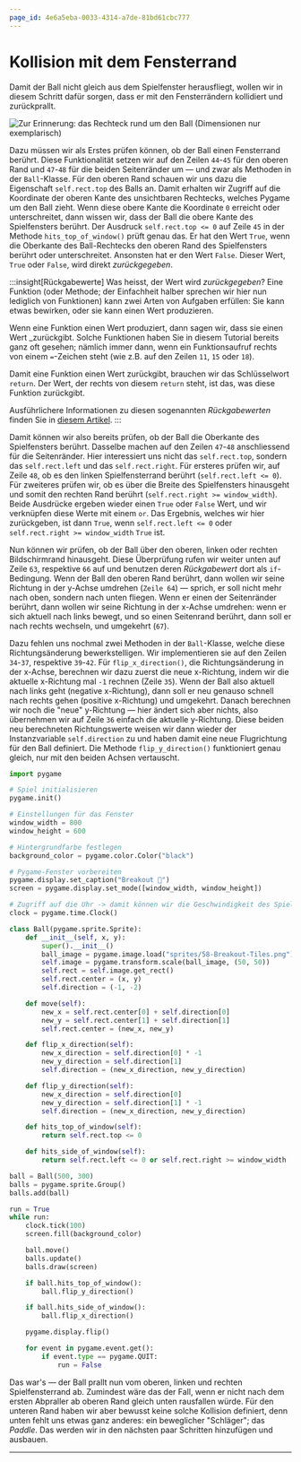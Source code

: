 ```yaml
---
page_id: 4e6a5eba-0033-4314-a7de-81bd61cbc777
---
```

# Kollision mit dem Fensterrand
Damit der Ball nicht gleich aus dem Spielfenster herausfliegt, wollen wir in diesem Schritt dafür sorgen, dass er mit den Fensterrändern kollidiert und zurückprallt.

![Zur Erinnerung: das Rechteck rund um den Ball (Dimensionen nur exemplarisch)](img/rect.png)

Dazu müssen wir als Erstes prüfen können, ob der Ball einen Fensterrand berührt. Diese Funktionalität setzen wir auf den Zeilen `44`-`45` für den oberen Rand und `47`-`48` für die beiden Seitenränder um — und zwar als Methoden in der `Ball`-Klasse. Für den oberen Rand schauen wir uns dazu die Eigenschaft `self.rect.top` des Balls an. Damit erhalten wir Zugriff auf die Koordinate der oberen Kante des unsichtbaren Rechtecks, welches Pygame um den Ball zieht. Wenn diese obere Kante die Koordinate `0` erreicht oder unterschreitet, dann wissen wir, dass der Ball die obere Kante des Spielfensters berührt. Der Ausdruck `self.rect.top <= 0` auf Zeile `45` in der Methode `hits_top_of_window()` prüft genau das. Er hat den Wert `True`, wenn die Oberkante des Ball-Rechtecks den oberen Rand des Spielfensters berührt oder unterschreitet. Ansonsten hat er den Wert `False`. Dieser Wert, `True` oder `False`, wird direkt _zurückgegeben_.

:::insight[Rückgabewerte]
Was heisst, der Wert wird _zurückgegeben_? Eine Funktion (oder Methode; der Einfachheit halber sprechen wir hier nun lediglich von Funktionen) kann zwei Arten von Aufgaben erfüllen: Sie kann etwas bewirken, oder sie kann einen Wert produzieren.

Wenn eine Funktion einen Wert produziert, dann sagen wir, dass sie einen Wert _zurückgibt. Solche Funktionen haben Sie in diesem Tutorial bereits ganz oft gesehen; nämlich immer dann, wenn ein Funktionsaufruf rechts von einem `=`-Zeichen steht (wie z.B. auf den Zeilen `11`, `15` oder `18`).

Damit eine Funktion einen Wert zurückgibt, brauchen wir das Schlüsselwort `return`. Der Wert, der rechts von diesem `return` steht, ist das, was diese Funktion zurückgibt.

Ausführlichere Informationen zu diesen sogenannten _Rückgabewerten_ finden Sie in [diesem Artikel](../../../03-Ressourcen/03-Advanced-Python/04-Return.mdx).
:::

Damit können wir also bereits prüfen, ob der Ball die Oberkante des Spielfensters berührt. Dasselbe machen auf den Zeilen `47`-`48` anschliessend für die Seitenränder. Hier interessiert uns nicht das `self.rect.top`, sondern das `self.rect.left` und das `self.rect.right`. Für ersteres prüfen wir, auf Zeile `48`, ob es den linken Spielfensterrand berührt (`self.rect.left <= 0`). Für zweiteres prüfen wir, ob es über die Breite des Spielfensters hinausgeht und somit den rechten Rand berührt (`self.rect.right >= window_width`). Beide Ausdrücke ergeben wieder einen `True` oder `False` Wert, und wir verknüpfen diese Werte mit einem `or`. Das Ergebnis, welches wir hier zurückgeben, ist dann `True`, wenn `self.rect.left <= 0` oder `self.rect.right >= window_width` `True` ist.

Nun können wir prüfen, ob der Ball über den oberen, linken oder rechten Bildschirmrand hinausgeht. Diese Überprüfung rufen wir weiter unten auf Zeile `63`, respektive `66` auf und benutzen deren _Rückgabewert_ dort als `if`-Bedingung. Wenn der Ball den oberen Rand berührt, dann wollen wir seine Richtung in der y-Achse umdrehen (`Zeile 64`) — sprich, er soll nicht mehr nach oben, sondern nach unten fliegen. Wenn er einen der Seitenränder berührt, dann wollen wir seine Richtung in der x-Achse umdrehen: wenn er sich aktuell nach links bewegt, und so einen Seitenrand berührt, dann soll er nach rechts wechseln, und umgekehrt (`67`).

Dazu fehlen uns nochmal zwei Methoden in der `Ball`-Klasse, welche diese Richtungsänderung bewerkstelligen. Wir implementieren sie auf den Zeilen `34`-`37`, respektive `39`-`42`. Für `flip_x_direction()`, die Richtungsänderung in der x-Achse, berechnen wir dazu zuerst die neue x-Richtung, indem wir die aktuelle x-Richtung mal `-1` rechnen (Zeile `35`). Wenn der Ball also aktuell nach links geht (negative x-Richtung), dann soll er neu genauso schnell nach rechts gehen (positive x-Richtung) und umgekehrt. Danach berechnen wir noch die "neue" y-Richtung — hier ändert sich aber nichts, also übernehmen wir auf Zeile `36` einfach die aktuelle y-Richtung. Diese beiden neu berechneten Richtungswerte weisen wir dann wieder der Instanzvariable `self.direction` zu und haben damit eine neue Flugrichtung für den Ball definiert. Die Methode `flip_y_direction()` funktioniert genau gleich, nur mit den beiden Achsen vertauscht.

```python showLineNumbers {34-37,39-42,41-42,44-45,47-48,63-64,66-67}
import pygame

# Spiel initialisieren
pygame.init()

# Einstellungen für das Fenster
window_width = 800
window_height = 600

# Hintergrundfarbe festlegen
background_color = pygame.color.Color("black")

# Pygame-Fenster vorbereiten
pygame.display.set_caption("Breakout 👾")
screen = pygame.display.set_mode([window_width, window_height])

# Zugriff auf die Uhr -> damit können wir die Geschwindigkeit des Spiels anpassen
clock = pygame.time.Clock()

class Ball(pygame.sprite.Sprite):
    def __init__(self, x, y):
        super().__init__()
        ball_image = pygame.image.load("sprites/58-Breakout-Tiles.png")
        self.image = pygame.transform.scale(ball_image, (50, 50))
        self.rect = self.image.get_rect()
        self.rect.center = (x, y)
        self.direction = (-1, -2)

    def move(self):
        new_x = self.rect.center[0] + self.direction[0]
        new_y = self.rect.center[1] + self.direction[1]
        self.rect.center = (new_x, new_y)

    def flip_x_direction(self):
        new_x_direction = self.direction[0] * -1
        new_y_direction = self.direction[1]
        self.direction = (new_x_direction, new_y_direction)

    def flip_y_direction(self):
        new_x_direction = self.direction[0]
        new_y_direction = self.direction[1] * -1
        self.direction = (new_x_direction, new_y_direction)

    def hits_top_of_window(self):
        return self.rect.top <= 0

    def hits_side_of_window(self):
        return self.rect.left <= 0 or self.rect.right >= window_width

ball = Ball(500, 300)
balls = pygame.sprite.Group()
balls.add(ball)

run = True
while run:
    clock.tick(100)
    screen.fill(background_color)

    ball.move()
    balls.update()
    balls.draw(screen)

    if ball.hits_top_of_window():
        ball.flip_y_direction()

    if ball.hits_side_of_window():
        ball.flip_x_direction()

    pygame.display.flip()

    for event in pygame.event.get():
        if event.type == pygame.QUIT:
            run = False
```

Das war's — der Ball prallt nun vom oberen, linken und rechten Spielfensterrand ab. Zumindest wäre das der Fall, wenn er nicht nach dem ersten Abpraller ab oberen Rand gleich unten rausfallen würde. Für den unteren Rand haben wir aber bewusst keine solche Kollision definiert, denn unten fehlt uns etwas ganz anderes: ein beweglicher "Schläger"; das _Paddle_. Das werden wir in den nächsten paar Schritten hinzufügen und ausbauen.

---
